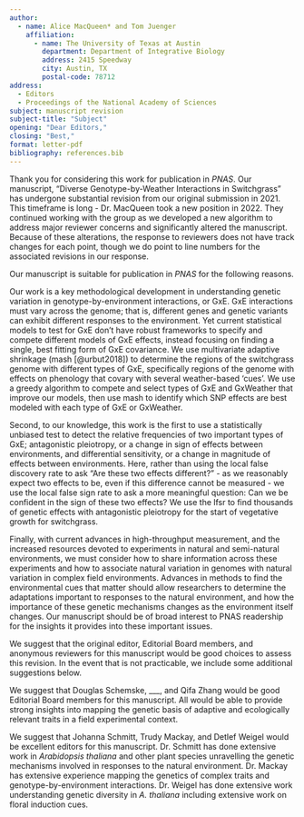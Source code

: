 ```yaml
---
author:
  - name: Alice MacQueen* and Tom Juenger
    affiliation:
      - name: The University of Texas at Austin
        department: Department of Integrative Biology
        address: 2415 Speedway
        city: Austin, TX
        postal-code: 78712
address:
  - Editors
  - Proceedings of the National Academy of Sciences
subject: manuscript revision
subject-title: "Subject"
opening: "Dear Editors,"
closing: "Best,"
format: letter-pdf
bibliography: references.bib
---
```


Thank you for considering this work for publication in *PNAS*. Our manuscript, "Diverse Genotype-by-Weather Interactions in Switchgrass" has undergone substantial revision from our original submission in 2021. This timeframe is long - Dr. MacQueen took a new position in 2022. They continued working with the group as we developed a new algorithm to address major reviewer concerns and significantly altered the manuscript. Because of these alterations, the response to reviewers does not have track changes for each point, though we do point to line numbers for the associated revisions in our response.

Our manuscript is suitable for publication in *PNAS* for the following reasons.

Our work is a key methodological development in understanding genetic variation in genotype-by-environment interactions, or GxE. GxE interactions must vary across the genome; that is, different genes and genetic variants can exhibit different responses to the environment. Yet current statistical models to test for GxE don't have robust frameworks to specify and compete different models of GxE effects, instead focusing on finding a single, best fitting form of GxE covariance. We use multivariate adaptive shrinkage (mash [@urbut2018]) to determine the regions of the switchgrass genome with different types of GxE, specifically regions of the genome with effects on phenology that covary with several weather-based 'cues'. We use a greedy algorithm to compete and select types of GxE and GxWeather that improve our models, then use mash to identify which SNP effects are best modeled with each type of GxE or GxWeather.

Second, to our knowledge, this work is the first to use a statistically unbiased test to detect the relative frequencies of two important types of GxE; antagonistic pleiotropy, or a change in sign of effects between environments, and differential sensitivity, or a change in magnitude of effects between environments. Here, rather than using the local false discovery rate to ask "Are these two effects different?" - as we reasonably expect two effects to be, even if this difference cannot be measured - we use the local false sign rate to ask a more meaningful question: Can we be confident in the sign of these two effects? We use the lfsr to find thousands of genetic effects with antagonistic pleiotropy for the start of vegetative growth for switchgrass.			

Finally, with current advances in high-throughput measurement, and the increased resources devoted to experiments in natural and semi-natural environments, we must consider how to share information across these experiments and how to associate natural variation in genomes with natural
variation in complex field environments. Advances in methods to find the environmental cues that matter should allow researchers to determine the adaptations important to responses to the natural environment, and how the importance of these genetic mechanisms changes as the environment itself changes. Our manuscript should be of broad interest to PNAS readership for the insights it provides into these important issues.

We suggest that the original editor, Editorial Board members, and anonymous reviewers for this manuscript would be good choices to assess this revision. In the event that is not practicable, we include some additional suggestions below.

We suggest that Douglas Schemske, \_\_\_, and Qifa Zhang would be good Editorial Board members for this manuscript. All would be able to provide strong insights into mapping the genetic basis of adaptive and ecologically relevant traits in a field experimental context.

We suggest that Johanna Schmitt, Trudy Mackay, and Detlef Weigel would be excellent editors for this manuscript. Dr. Schmitt has done extensive work in *Arabidopsis thaliana* and other plant species unravelling the genetic mechanisms involved in responses to the natural environment. Dr. Mackay has extensive experience mapping the genetics of complex traits and genotype-by-environment interactions. Dr. Weigel has done extensive work understanding genetic diversity in *A. thaliana* including extensive work on floral induction cues.
